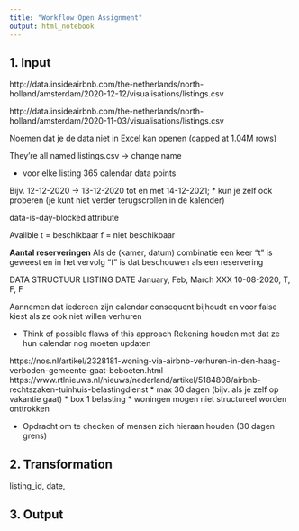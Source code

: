```yaml
---
title: "Workflow Open Assignment"
output: html_notebook
---
```


###

## 1. Input

http://data.insideairbnb.com/the-netherlands/north-holland/amsterdam/2020-12-12/visualisations/listings.csv

http://data.insideairbnb.com/the-netherlands/north-holland/amsterdam/2020-11-03/visualisations/listings.csv

Noemen dat je de data niet in Excel kan openen (capped at 1.04M rows)


They're all named listings.csv -> change name

* voor elke listing 365 calendar data points

Bijv. 12-12-2020 -> 13-12-2020 tot en met 14-12-2021;
* kun je zelf ook proberen (je kunt niet verder terugscrollen in de kalender)

data-is-day-blocked attribute

Availble
t = beschikbaar
f = niet beschikbaar

**Aantal reserveringen**
Als de (kamer, datum) combinatie een keer "t" is geweest en in het vervolg "f" is dat beschouwen als een reservering

DATA STRUCTUUR
LISTING DATE January, Feb, March
XXX 10-08-2020, T, F, F

Aannemen dat iedereen zijn calendar consequent bijhoudt en voor false kiest als ze ook niet willen verhuren

* Think of possible flaws of this approach
Rekening houden met dat ze hun calendar nog moeten updaten

https://nos.nl/artikel/2328181-woning-via-airbnb-verhuren-in-den-haag-verboden-gemeente-gaat-beboeten.html
https://www.rtlnieuws.nl/nieuws/nederland/artikel/5184808/airbnb-rechtszaken-tuinhuis-belastingdienst
* max 30 dagen (bijv. als je zelf op vakantie gaat)
* box 1 belasting
* woningen mogen niet structureel worden onttrokken

* Opdracht om te checken of mensen zich hieraan houden (30 dagen grens)


## 2. Transformation
listing_id, date,


## 3. Output

